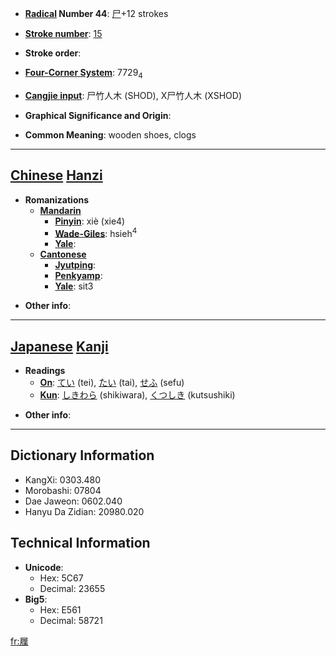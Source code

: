 * '''[[Wiktionary:Chinese radical index| Radical]] Number 44''': [[Wiktionary:Chinese radical index 尸|尸]]+12 strokes

* '''[[Wiktionary:Chinese total strokes index|Stroke number]]''': [[Wiktionary:Chinese total strokes index 15|15]]

* '''Stroke order''': 

* '''[[Wiktionary:Chinese four corner index|Four-Corner System]]''': 7729<sub>4</sub>

* '''[[Wiktionary:Chinese Cangjie index|Cangjie input]]''': 尸竹人木 (SHOD), X尸竹人木 (XSHOD)

* '''Graphical Significance and Origin''': 

* '''Common Meaning''': wooden shoes, clogs

----

== [[Chinese]] [[Hanzi]] ==

* '''Romanizations'''
** '''[[Mandarin]]'''
*** '''[[Pinyin]]''': xiè (xie4)
*** '''[[Wade-Giles]]''': hsieh<sup>4</sup>
*** '''[[Yale]]''': 
** '''[[Cantonese]]'''
*** '''[[Jyutping]]''':
*** '''[[Penkyamp]]''': 
*** '''[[Yale]]''': sit3

* '''Other info''': 

----

== [[Japanese]] [[Kanji]] ==

* '''Readings'''
** '''[[On]]''': [[てい]] (tei), [[たい]] (tai), [[せふ]] (sefu)
** '''[[Kun]]''': [[しきわら]] (shikiwara), [[くつしき]] (kutsushiki)

* '''Other info''':  

----

== Dictionary Information ==

* KangXi: 0303.480
* Morobashi: 07804
* Dae Jaweon: 0602.040
* Hanyu Da Zidian: 20980.020

== Technical Information ==

* '''Unicode''':
** Hex: 5C67
** Decimal: 23655
* '''Big5''':
** Hex: E561
** Decimal: 58721

[[fr:屧]]